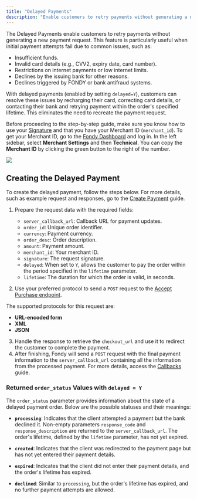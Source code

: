 ```yaml
---
title: "Delayed Payments"
description: "Enable customers to retry payments without generating a new payment request."
---
```





The Delayed Payments enable customers to retry payments without generating a new payment request. This feature is particularly useful when initial payment attempts fail due to common issues, such as:

* Insufficient funds.
* Invalid card details (e.g., CVV2, expiry date, card number).
* Restrictions on internet payments or low internet limits.
* Declines by the issuing bank for other reasons.
* Declines triggered by FONDY or bank antifraud systems.

With delayed payments (enabled by setting `delayed=Y`), customers can resolve these issues by recharging their card, correcting card details, or contacting their bank and retrying payment within the order's specified lifetime. This eliminates the need to recreate the payment request.

Before proceeding to the step-by-step guide, make sure you know how to use your [Signature](/gateway/signatures) and that you have your Merchant ID (`merchant_id`). To get your Merchant ID, go to the [Fondy Dashboard](https://portal.fondy.eu/mportal/#/) and log in. In the left sidebar, select **Merchant Settings** and then **Technical**. You can copy the **Merchant ID** by clicking the green button to the right of the number.

<Image src="/media/docs/gateway/delayed-1.png"/>

## Creating the Delayed Payment

To create the delayed payment, follow the steps below. For more details, such as example request and responses, go to the [Create Payment](/gateway/direct-integration/manage-payments/create-payment) guide.

1. Prepare the request data with the required fields:

   * `server_callback_url`: Callback URL for payment updates.
   * `order_id`: Unique order identifier.
   * `currency`: Payment currency.
   * `order_desc`: Order description.
   * `amount`: Payment amount.
   * `merchant_id`: Your merchant ID.
   * `signature`: The request signature.
   * `delayed`: When set to `Y`, allows the customer to pay the order within the period specified in the `lifetime` parameter.
   * `lifetime`: The duration for which the order is valid, in seconds.

2. Use your preferred protocol to send a `POST` request to the [Accept Purchase endpoint](/reference/gateway/accept-purchase-fondy-checkout).

<Callout type="info" title="Supported Protocols">
  The supported protocols for this request are:

  * **URL-encoded form**
  * **XML**
  * **JSON**
</Callout>

3. Handle the response to retrieve the `checkout_url` and use it to redirect the customer to complete the payment.
4. After finishing, Fondy will send a `POST` request with the final payment information to the `server_callback_url` containing all the information from the processed payment. For more details, access the [Callbacks](/gateway/direct-integration/callbacks) guide.

### Returned `order_status` Values with `delayed = Y`

The `order_status` parameter provides information about the state of a delayed payment order. Below are the possible statuses and their meanings:

* **`processing`**: Indicates that the client attempted a payment but the bank declined it. Non-empty parameters `response_code` and `response_description` are returned to the `server_callback_url`. The order's lifetime, defined by the `lifetime` parameter, has not yet expired.

* **`created`**: Indicates that the client was redirected to the payment page but has not yet entered their payment details.

* **`expired`**: Indicates that the client did not enter their payment details, and the order's lifetime has expired.

* **`declined`**: Similar to `processing`, but the order's lifetime has expired, and no further payment attempts are allowed.

